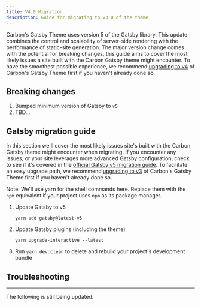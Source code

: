 ```yaml
---
title: V4.0 Migration
description: Guide for migrating to v3.0 of the theme
---
```


<PageDescription>

Carbon's Gatsby Theme uses version 5 of the Gatsby library. This update combines
the control and scalability of server-side rendering with the performance of
static-site generation. The major version change comes with the potential for
breaking changes, this guide aims to cover the most likely issues a site built
with the Carbon Gatsby theme might encounter. To have the smoothest possible
experience, we recommend [upgrading to v4](/guides/v3-migration) of Carbon's
Gatsby Theme first if you haven't already done so.

</PageDescription>

## Breaking changes

1. Bumped minimum version of Gatsby to `v5`
1. TBD...

## Gatsby migration guide

In this section we'll cover the most likely issues site's built with the Carbon
Gatsby theme might encounter when migrating. If you encounter any issues, or
your site leverages more advanced Gatsby configuration, check to see if it's
covered in the
[official Gatsby v5 migration guide](https://www.gatsbyjs.com/docs/reference/release-notes/migrating-from-v4-to-v5/).
To facilitate an easy upgrade path, we recommend
[upgrading to v3](/guides/v3-migration) of Carbon's Gatsby Theme first if you
haven't already done so.

<InlineNotification>

Note: We'll use yarn for the shell commands here. Replace them with the `npm`
equivalent if your project uses `npm` as its package manager.

</InlineNotification>

1. Update Gatsby to v5
   ```
   yarn add gatsby@latest-v5
   ```
2. Update Gatsby plugins (including the theme)

   ```
   yarn upgrade-interactive --latest
   ```

3. Run `yarn dev:clean` to delete and rebuild your project's development bundle

## Troubleshooting

---

<InlineNotification kind="warning">

The following is still being updated.

</InlineNotification>
